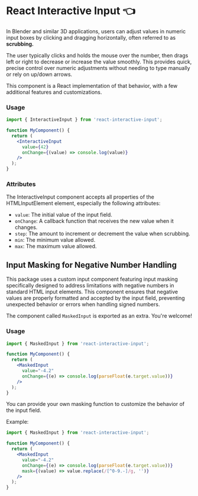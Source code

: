 

<Meta title="Introduction" />

# React Interactive Input 👈

In Blender and similar 3D applications, users can adjust values in numeric input boxes by clicking and dragging horizontally, often referred to as **scrubbing.**

The user typically clicks and holds the mouse over the number, then drags left or right to decrease or increase the value smoothly. This provides quick, precise control over numeric adjustments without needing to type manually or rely on up/down arrows.

This component is a React implementation of that behavior, with a few additional features and customizations.

### Usage

```jsx
import { InteractiveInput } from 'react-interactive-input';

function MyComponent() {
  return (
    <InteractiveInput
      value={42}
      onChange={(value) => console.log(value)}
    />
  );
}
```

### Attributes

The InteractiveInput component accepts all properties of the HTMLInputElement element,
especially the following attributes:

- `value`: The initial value of the input field.
- `onChange`: A callback function that receives the new value when it changes.
- `step`: The amount to increment or decrement the value when scrubbing.
- `min`: The minimum value allowed.
- `max`: The maximum value allowed.

## Input Masking for Negative Number Handling

This package uses a custom input component featuring input masking specifically designed to address limitations with negative numbers in standard HTML input elements. This component ensures that negative values are properly formatted and accepted by the input field, preventing unexpected behavior or errors when handling signed numbers.

The component called `MaskedInput` is exported as an extra. You're welcome!

### Usage

```jsx
import { MaskedInput } from 'react-interactive-input';

function MyComponent() {
  return (
    <MaskedInput
      value="-4.2"
      onChange={(e) => console.log(parseFloat(e.target.value))}
    />
  );
}
```

You can provide your own masking function to customize the behavior of the input field.

Example:

```jsx
import { MaskedInput } from 'react-interactive-input';

function MyComponent() {
  return (
    <MaskedInput
      value="-4.2"
      onChange={(e) => console.log(parseFloat(e.target.value))}
      mask={(value) => value.replace(/[^0-9.-]/g, '')}
    />
  );
}
```